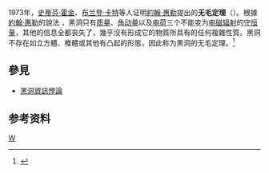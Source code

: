 {{expand|time=2015-08-27T07:05:21+00:00}}
1973年，[[史蒂芬·霍金|史蒂芬·霍金]]、[[布兰登·卡特|布兰登·卡特]]等人证明[[約翰·惠勒|約翰·惠勒]]提出的'''无毛定理'''（{{lang|en|No Hair Theorem}}）。根據[[約翰·惠勒|約翰·惠勒]]的說法
，黑洞只有[[质量|质量]]、[[角动量|角动量]]以及[[电荷|电荷]]三个不能变为[[电磁辐射|电磁辐射]]的[[守恒量|守恒量]]，其他的信息全都丧失了，幾乎沒有形成它的物質所具有的任何複雜性質。黑洞不存在如立方體、椎體或其他有凸起的形態，因此称为黑洞的无毛定理。<ref name=Misner>{{cite book
 |last1        = Misner
 |first1       = Charles W.
 |authorlink1  = Charles W. Misner
 |last2        = Thorne
 |first2       = Kip S.
 |authorlink2  = Kip Thorne
 |last3        = Wheeler
 |first3       = John Archibald
 |authorlink3  = John Archibald Wheeler
 |title        = Gravitation
 |publisher    = [[W._H._Freeman|W. H. Freeman]]
 |date         = 1973
 |location     = San Francisco
 |pages        = 875–876
 |url          = http://www.whfreeman.com/Catalog/product/gravitation-firstedition-misner
 |accessdate   = 24 January 2013
 |isbn         = 0716703343
 |archive-url  = http://arquivo.pt/wayback/20160523041157/http://www.whfreeman.com/Catalog/product/gravitation-firstedition-misner
 |archive-date = 2016-05-23
 |dead-url     = yes
}}</ref>

==參見==
*[[黑洞資訊悖論|黑洞資訊悖論]]
==参考资料==
{{reflist}}

{{physics-stub}}
{{黑洞}}
[[Category:天体物理学|W]]
